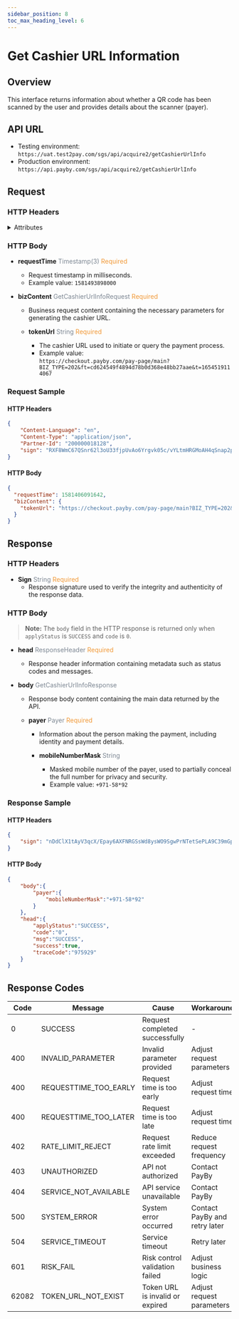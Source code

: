 ```yaml
---
sidebar_position: 8
toc_max_heading_level: 6
---
```



# Get Cashier URL Information

## Overview

This interface returns information about whether a QR code has been scanned by the user and provides details about the scanner (payer).

## API URL

- Testing environment: `https://uat.test2pay.com/sgs/api/acquire2/getCashierUrlInfo`
- Production environment: `https://api.payby.com/sgs/api/acquire2/getCashierUrlInfo`

## Request

### HTTP Headers

<details>
  <summary>Attributes</summary>
  <RequestHeader/>
</details>

### HTTP Body

- **requestTime** <font color='#7d8793'>Timestamp(3)</font> <font color='#f19938'>Required</font>  
  - Request timestamp in milliseconds.  
  - Example value: `1581493898000`

- **bizContent** <font color='#7d8793'>GetCashierUrlInfoRequest</font> <font color='#f19938'>Required</font>  
  - Business request content containing the necessary parameters for generating the cashier URL.

  - **tokenUrl** <font color='#7d8793'>String</font> <font color='#f19938'>Required</font>  
    - The cashier URL used to initiate or query the payment process.  
    - Example value:  
      `https://checkout.payby.com/pay-page/main?BIZ_TYPE=202&ft=cd624549f4894d78b0d368e48bb27aae&t=1654519114067`

### Request Sample

#### HTTP Headers

```json
{
    "Content-Language": "en",
    "Content-Type": "application/json",
    "Partner-Id": "200000018128",
    "sign": "RXF8WmC67QSnr62l3oU33fjpUvAo6Yrgvk05c/vYLtmHRGMoAH4qSnap2pto3mY7KgyP5wkNUsyQXJ/ZwbfccSONLb5zA7Z7q74IsOwdJw3BKXxVWr4tfjkA02Pfcp0cZWjE/Y8jTcbtgdc5VI90LNmkgPWbrSlDbNW8p3NlhnKg+Xfl95SgMBPF9afttsU/2a5jLnZXSVcXoSthxpJ6XkZwd45+jhOjBguT+IC8uLVSNRvwDisRGgf9PYv39OH6ITEhbY2sgjkdzBZBOZlt7awy2vkMEsePsuafwrNhuz7xzjj55PzNzk8+zCUu/791OhC/eFUyGimtDw5mX9cyQw=="
}
```

#### HTTP Body

```json
{
  "requestTime": 1581406091642,
  "bizContent": {
    "tokenUrl": "https://checkout.payby.com/pay-page/main?BIZ_TYPE=202&ft=cd624549f4894d78b0d368e48bb27aae&t=1654519114067"
  }
}
```

## Response

### HTTP Headers

- **Sign** <font color='#7d8793'>String</font> <font color='#f19938'>Required</font>  
  - Response signature used to verify the integrity and authenticity of the response data.

### HTTP Body

> **Note:** The `body` field in the HTTP response is returned only when `applyStatus` is `SUCCESS` and `code` is `0`.

- **head** <font color='#7d8793'>ResponseHeader</font> <font color='#f19938'>Required</font>  
  - Response header information containing metadata such as status codes and messages.

- **body** <font color='#7d8793'>GetCashierUrlInfoResponse</font>  
  - Response body content containing the main data returned by the API.

  - **payer** <font color='#7d8793'>Payer</font> <font color='#f19938'>Required</font>  
    - Information about the person making the payment, including identity and payment details.

    - **mobileNumberMask** <font color='#7d8793'>String</font>  
      - Masked mobile number of the payer, used to partially conceal the full number for privacy and security.  
      - Example value: `+971-58*92`

### Response Sample

#### HTTP Headers

```json
{
	"sign": "nDdClX1tAyV3qcX/Epay6AXFNRGSsWd8ysWO9SgwPrNTetSePLA9C39mGp6qRbjJeqXLEnYLwSkBu5eKdtyVX3tflGLiV2kvRjVfYpTCjXdVL2Pcnv2w+ghjHe2jL988iklk7q5AjAgdtXNphpHcTes9pk6W3bVCbvijH6at0fExUtZ91L1LrnPGELT1IJm/lFW3w4KLh0Gxs7FzDPI9RDfUemObNlRzV8kCtkWahwPgs/hBnS69GyYDKN7ihQX2UiLuP239wl6IA+VG/ZZKHPhLs8bbuOS+LKWORIp6jRt+JsAx7c/Ot1RNyOnHKxPRKJ8bVTohEp39yUz/HwG8oA=="
}
```

#### HTTP Body

```json
{
    "body":{
        "payer":{
            "mobileNumberMask":"+971-58*92"
        }
    },
    "head":{
        "applyStatus":"SUCCESS",
        "code":"0",
        "msg":"SUCCESS",
        "success":true,
        "traceCode":"975929"
    }
}
```

## Response Codes

| Code  | Message               | Cause                           | Workaround                    |
| ----- | --------------------- | ------------------------------- | ----------------------------- |
| 0     | SUCCESS               | Request completed successfully  | -                             |
| 400   | INVALID_PARAMETER     | Invalid parameter provided      | Adjust request parameters     |
| 400   | REQUESTTIME_TOO_EARLY | Request time is too early       | Adjust request time           |
| 400   | REQUESTTIME_TOO_LATER | Request time is too late        | Adjust request time           |
| 402   | RATE_LIMIT_REJECT     | Request rate limit exceeded     | Reduce request frequency      |
| 403   | UNAUTHORIZED          | API not authorized              | Contact PayBy                 |
| 404   | SERVICE_NOT_AVAILABLE | API service unavailable         | Contact PayBy                 |
| 500   | SYSTEM_ERROR          | System error occurred           | Contact PayBy and retry later |
| 504   | SERVICE_TIMEOUT       | Service timeout                 | Retry later                   |
| 601   | RISK_FAIL             | Risk control validation failed  | Adjust business logic         |
| 62082 | TOKEN_URL_NOT_EXIST   | Token URL is invalid or expired | Adjust request parameters     |
